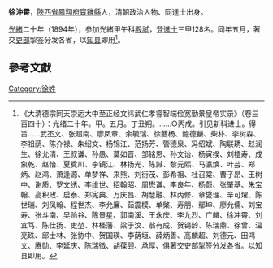 '''徐沖霄'''，[[陝西省|陝西省]][[鳳翔府|鳳翔府]][[寶雞縣|寶雞縣]]人，清朝政治人物、同進士出身。

[[光緒|光緒]]二十年（1894年），参加光緒甲午科[[殿試|殿試]]，登[[進士|進士]]三甲128名。同年五月，著交[[吏部|吏部]]掣签分发各省，以[[知县|知县]]即用<ref>《大清德宗同天崇运大中至正经文纬武仁孝睿智端俭宽勤景皇帝实录》（卷三百四十）：光绪二十年。甲。五月。丁丑朔。……○丙戌。引见新科进士。得旨……武丕文、张超南、廖凤章、余毓瑞、徐夔杨、鲍德麟、柴朴、李树森、李祖荫、陈介禄、朱绍文、杨锦江、范扬芳、管德泉、冯绍斌、陶联琇、赵润生、徐允清、王叔谦、孙愚、莫如晋、邹铭恩、孙文诒、杨寅揆、刘橒寿、成象乾、赵怡、夏奠川、李镜江、林扬光、陈諴、黎元熙、马瀛焕、叶芸、郑炳、赵鸿、萧逢源、单梦祥、来熊、刘衍茂、彭希祖、杜召棠、曹子昂、王树中、谢质、罗文绣、李维世、招翰昭、周懋谦、李良年、杨蔚、张肇基、朱宝翰、高积政、启泰、郑宪典、万庆昌、胡慧融、林丙修、章燮理、辛可燿、陈世瑞、刘凤翰、程世杰、李允廉、茹震模、单棨、寿朋、鄢坤、廖允儒、刘宝寿、张斗南、吴贻谷、陈景星、郭南溪、王永庆、李九烈、广麟、徐冲霄、刘宜笃、陈仕扬、史堃、林柽藩、粱于汶、翁有成、贺锡龄、陈瑞鼎、徐曾、温亮珠、邱士林、张协中、贺国瑛、李荫垣、薛炳善、高麟超、刘德元、田鸿文、赓勋、李延庆、陈瑞徵、胡葆颐、承厚、俱著交吏部掣签分发各省。以知县即用。</ref>。

==參考文獻==
{{reflist|2}}
{{清朝人物小作品}}
{{光緒二十年甲午恩科殿試金榜}}

[[Category:徐姓|Category:徐姓]]